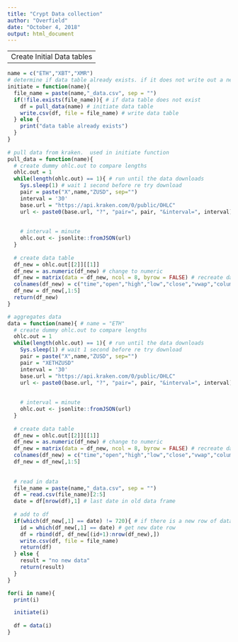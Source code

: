 ---
title: "Crypt Data collection"
author: "Overfield"
date: "October 4, 2018"
output: html_document
---

---
Create Initial Data tables
---
```{r}
name = c("ETH","XBT","XMR")
# determine if data table already exists. if it does not write out a new table. if it does, do nothing. 
initiate = function(name){
  file_name = paste(name,"_data.csv", sep = "")
  if(!file.exists(file_name)){ # if data table does not exist
    df = pull_data(name) # initiate data table
    write.csv(df, file = file_name) # write data table
  } else {
    print("data table already exists")
  }
}
  
# pull data from kraken.  used in initiate function
pull_data = function(name){
  # create dummy ohlc.out to compare lengths
  ohlc.out = 1
  while(length(ohlc.out) == 1){ # run until the data downloads
    Sys.sleep(1) # wait 1 second before re try download
    pair = paste("X",name,"ZUSD", sep="")
    interval = '30'
    base.url = "https://api.kraken.com/0/public/OHLC"
    url <- paste0(base.url, "?", "pair=", pair, "&interval=", interval)
    
    
    # interval = minute
    ohlc.out <- jsonlite::fromJSON(url) 
  }
  
  # create data table
  df_new = ohlc.out[[2]][[1]]
  df_new = as.numeric(df_new) # change to numeric
  df_new = matrix(data = df_new, ncol = 8, byrow = FALSE) # recreate data matrix
  colnames(df_new) = c("time","open","high","low","close","vwap","colume","count")
  df_new = df_new[,1:5]
  return(df_new)
}

# aggregates data
data = function(name){ # name = "ETH"
  # create dummy ohlc.out to compare lengths
  ohlc.out = 1
  while(length(ohlc.out) == 1){ # run until the data downloads
    Sys.sleep(1) # wait 1 second before re try download
    pair = paste("X",name,"ZUSD", sep="")
    pair = "XETHZUSD" 
    interval = '30'
    base.url = "https://api.kraken.com/0/public/OHLC"
    url <- paste0(base.url, "?", "pair=", pair, "&interval=", interval)
    
    
    # interval = minute
    ohlc.out <- jsonlite::fromJSON(url) 
  }
  
  # create data table
  df_new = ohlc.out[[2]][[1]]
  df_new = as.numeric(df_new) # change to numeric
  df_new = matrix(data = df_new, ncol = 8, byrow = FALSE) # recreate data matrix
  colnames(df_new) = c("time","open","high","low","close","vwap","colume","count")
  df_new = df_new[,1:5]
  
 
  # read in data
  file_name = paste(name,"_data.csv", sep = "")
  df = read.csv(file_name)[2:5]
  date = df[nrow(df),1] # last date in old data frame
  
  # add to df
  if(which(df_new[,1] == date) != 720){ # if there is a new row of data
    id = which(df_new[,1] == date) # get new date row
    df = rbind(df, df_new[(id+1):nrow(df_new),])
    write.csv(df, file = file_name)
    return(df)
  } else {
    result = "no new data"
    return(result)
  }
}
```


```{r}
for(i in name){
  print(i)

  initiate(i)
  
  df = data(i)
}
```

